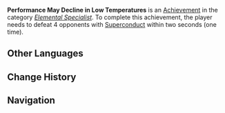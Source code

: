 {{Achievement Infobox
|title        = Performance May Decline in Low Temperatures
|id           = 82028
|order id     = 2028
|category     = Elemental Specialist
|description  = Defeat 4 opponents with [[Superconduct]] within 2s (×1).
|requirements = 
|primogems    = 5
|tracking     = Tracks the number of times the player defeated 4 opponents in this way.
|topic        = 
|set          = Performance May Decline in Low Temperatures
|tier         = 1
|tiers_total  = 3
|tier1        = Performance May Decline in Low Temperatures (Tier 1)
|tier2        = Performance May Decline in Low Temperatures (Tier 2)
|tier3        = Performance May Decline in Low Temperatures (Tier 3)
|prev         = 
|next         = Performance May Decline in Low Temperatures (Tier 2)
}}
'''Performance May Decline in Low Temperatures''' is an [[Achievement]] in the category ''[[Elemental Specialist]]''. To complete this achievement, the player needs to defeat 4 opponents with [[Superconduct]] within two seconds (one time).
<!--
==Trivia==

==Video Guides==
{{EVT
|video1   = 
|caption1 = 
}}
-->
==Other Languages==
{{Transclude|Performance May Decline in Low Temperatures|Other Languages}}

==Change History==
{{Change History|1.0}}
<!--
==References==
{{Reflist}}
-->
==Navigation==
{{Achievement Navbox|Elemental Specialist}}